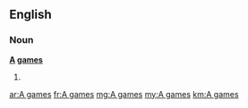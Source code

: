 ==English==

===Noun===
'''[[A]] [[game]]s'''

# {{plural of|[[A game]]}}

[[ar:A games]]
[[fr:A games]]
[[mg:A games]]
[[my:A games]]
[[km:A games]]